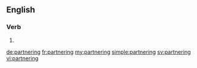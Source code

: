 ==English==

===Verb===
{{head|en}}

# {{present participle of|partner}}

[[de:partnering]]
[[fr:partnering]]
[[my:partnering]]
[[simple:partnering]]
[[sv:partnering]]
[[vi:partnering]]